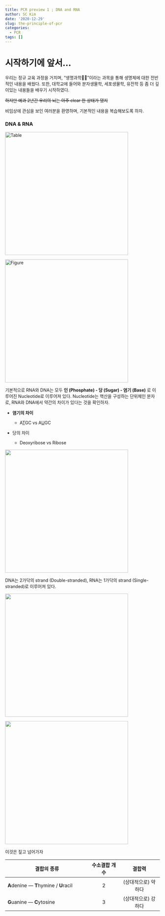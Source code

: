 ```yaml
---
title: PCR preview 1 ; DNA and RNA
author: SC Kim
date: '2020-12-29'
slug: the-principle-of-pcr
categories:
  - PCR
tags: []
---
```


# 시작하기에 앞서...

우리는 정규 교육 과정을 거치며, "생명과학👨‍🔬 "이라는 과목을 통해 생명체에 대한 전반적인 내용을 배웠다. 또한, 대학교에 들어와 분자생물학, 세포생물학, 유전학 등 좀 더 깊이있는 내용들을 배우기 시작하였다.

~~하지만 예과 2년간 우리의 뇌는 아주 clear 한 상태가 됐지~~

비임상에 관심을 보인 여러분을 환영하며, 기본적인 내용을 복습해보도록 하자.

### DNA & RNA

![](https://ib.bioninja.com.au/_Media/dna-vs-rna_med.jpeg "Table"){width="400"}

![](https://ib.bioninja.com.au/_Media/nucleotide-rna-vs-dna_med.jpeg "Figure"){width="400"}

기본적으로 RNA와 DNA는 모두 **인 (Phosphate) - 당 (Sugar) - 염기 (Base)** 로 이루어진 Nucleotide로 이루어져 있다. Nucleotide는 핵산을 구성하는 단위체인 분자로, RNA와 DNA에서 약간의 차이가 있다는 것을 확인하자.

-   **염기의 차이**

    -   A[T]{.ul}GC vs A[U]{.ul}GC

-   당의 차이

    -   Deoxyribose vs Ribose

![](https://ib.bioninja.com.au/_Media/dna-vs-rna-structure_med.jpeg){width="400"}

DNA는 2가닥의 strand (Double-stranded), RNA는 1가닥의 strand (Single-stranded)로 이루어져 있다.

![](https://ib.bioninja.com.au/_Media/nitrogenous-bases_med.jpeg){width="400"}

![](https://ib.bioninja.com.au/_Media/base-pairs_med.jpeg){width="400"}

이것은 짚고 넘어가자

| 결합의 종류                              | 수소결합 개수 |       결합력        |
|------------------------------------------|:-------------:|:-------------------:|
| **A**denine --- **T**hymine / **U**racil |       2       | (상대적으로) 약하다 |
| **G**uanine --- **C**ytosine             |       3       | (상대적으로) 강하다 |
